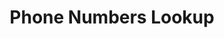 ---
title: 'Phone Numbers Lookup'
description: 'Looks up the reputation of phone numbers'
openai: '../v2-phone_numbers GET /phone_numbers'
---